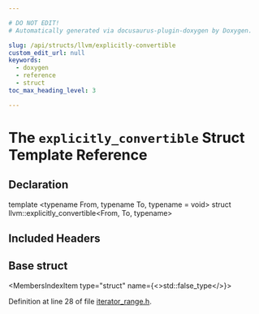 ```yaml
---

# DO NOT EDIT!
# Automatically generated via docusaurus-plugin-doxygen by Doxygen.

slug: /api/structs/llvm/explicitly-convertible
custom_edit_url: null
keywords:
  - doxygen
  - reference
  - struct
toc_max_heading_level: 3

---
```





# The `explicitly_convertible` Struct Template Reference

<DoxygenPage pluginConfig={pluginConfig}>



## Declaration

<CodeBlock>template &lt;typename From, typename To, typename = void&gt;
struct llvm::explicitly_convertible&lt;From, To, typename&gt;</CodeBlock>

## Included Headers

<IncludesList>
<IncludesListItem
  filePath="llvm/ADT/iterator_range.h"
  permalink="/docs/api/files/include/include/llvm/include/llvm/adt/iterator-range-h"
  isLocal="true" />
</IncludesList>

## Base struct

<MembersIndex>

<MembersIndexItem
  type="struct"
  name={<>std::false&#95;type</>}>
</MembersIndexItem>

</MembersIndex>


Definition at line 28 of file <a href="/docs/api/files/include/include/llvm/include/llvm/adt/iterator-range-h">iterator&#95;range.h</a>.

</DoxygenPage>
